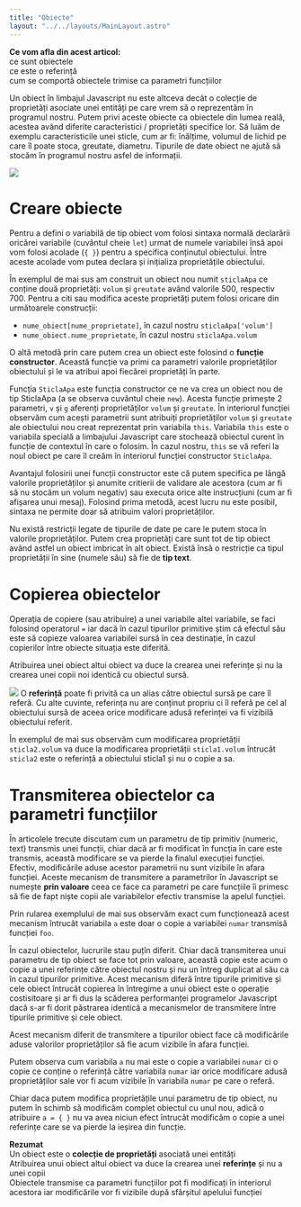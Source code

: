 ```yaml
---
title: "Obiecte"
layout: "../../layouts/MainLayout.astro"
---
```



<Box knowledge>
<strong>Ce vom afla din acest articol:</strong>
 <br/><Check/>ce sunt obiectele
 <br/><Check/>ce este o referință
 <br/><Check/>cum se comportă obiectele trimise ca parametri funcțiilor
</Box>

Un obiect în limbajul Javascript nu este altceva decât o colecție de proprietăți asociate unei entități pe care vrem să o reprezentăm în programul nostru. Putem privi aceste obiecte ca obiectele din lumea reală, acestea având diferite caracteristici / proprietăți specifice lor. Să luăm de exemplu caracteristicile unei sticle, cum ar fi: înălțime, volumul de lichid pe care îl poate stoca, greutate, diametru. Tipurile de date obiect ne ajută să stocăm în programul nostru asfel de informații.

<img src="../assets/imgs/sticla.png" class="img-box" />

# Creare obiecte #
Pentru a defini o variabilă de tip obiect vom folosi sintaxa normală declarării oricărei variabile (cuvântul cheie <code>let</code>) urmat de numele variabilei însă apoi vom folosi acolade (<code>{ }</code>) pentru a specifica conținutul obiectului. Între aceste acolade vom putea declara și inițializa proprietățile obiectului.

<Algovis config_id="obiecte-basics.json" av_selected="0"></Algovis>

În exemplul de mai sus am construit un obiect nou numit <code>sticlaApa</code> ce conține două proprietăți:  <code>volum</code> și <code>greutate</code> având valorile 500, respectiv 700. Pentru a citi sau modifica aceste proprietăți putem folosi oricare din următoarele construcții:
- <code>nume_obiect[nume_proprietate]</code>, în cazul nostru <code>sticlaApa['volum']</code>
- <code>nume_obiect.nume_proprietate</code>, în cazul nostru <code>sticlaApa.volum</code>

O altă metodă prin care putem crea un obiect este folosind o <strong>funcție constructor</strong>. Această funcție va primi ca parametri valorile proprietăților obiectului și le va atribui apoi fiecărei proprietăți în parte.

<Algovis config_id="obiecte-basics.json" av_selected="1"></Algovis>

Funcția <code>SticlaApa</code> este funcția constructor ce ne va crea un obiect nou de tip SticlaApa (a se observa cuvântul cheie <code>new</code>). Acesta funcție primește 2 parametri, <code>v</code> și <code>g</code> aferenți proprietăților <code>volum</code> și <code>greutate</code>. În interiorul funcției observăm cum acești parametrii sunt atribuiți proprietăților <code>volum</code> și <code>greutate</code> ale obiectului nou creat reprezentat prin variabila <code>this</code>. Variabila <code>this</code> este o variabila specială a limbajului Javascript care stochează obiectul curent în funcție de contextul în care o folosim. În cazul nostru,  <code>this</code> se vă referi la noul obiect pe care îl creăm în interiorul funcției constructor <code>SticlaApa</code>. 

Avantajul folosirii unei funcții constructor este că putem specifica pe lângă valorile proprietăților și anumite critierii de validare ale acestora (cum ar fi să nu stocăm un volum negativ) sau executa orice alte instrucțiuni (cum ar fi afișarea unui mesaj). Folosind prima metodă, acest lucru nu este posibil, sintaxa ne permite doar să atribuim valori proprietăților.

<Algovis config_id="obiecte-basics.json" av_selected="2"></Algovis>

<Box info>
Nu există restricții legate de tipurile de date pe care le putem stoca în valorile proprietăților. Putem crea proprietăți care sunt tot de tip obiect având astfel un obiect imbricat în alt obiect. Există însă o restricție ca tipul proprietății în sine (numele său) să fie de <strong>tip text</strong>.
</Box>

# Copierea obiectelor #
Operația de copiere (sau atribuire) a unei variabile altei variabile, se faci folosind operatorul <code>=</code> iar dacă în cazul tipurilor primitive știm că efectul său este să copieze valoarea variabilei sursă în cea destinație, în cazul copierilor între obiecte situația este diferită.

Atribuirea unei obiect altui obiect va duce la crearea unei referințe și nu la crearea unei copii noi identică cu obiectul sursă.

<img src="../assets/imgs/referinte0.png" class="img-box" />

<Box info>
O <strong>referință</strong> poate fi privită ca un alias către obiectul sursă pe care îl referă. Cu alte cuvinte, referința nu are conținut propriu ci îl referă pe cel al obiectului sursă de aceea orice modificare adusă referinței va fi vizibilă obiectului referit.
</Box>

<Algovis config_id="obiecte-basics.json" av_selected="5"></Algovis>

În exemplul de mai sus observăm cum modificarea proprietății <code>sticla2.volum</code> va duce la modificarea proprietății  <code>sticla1.volum</code> întrucât  <code>sticla2</code> este o referință a obiectului sticla1 și nu o copie a sa.

# Transmiterea obiectelor ca parametri funcțiilor #
În articolele trecute discutam cum un parametru de tip primitiv (numeric, text) transmis unei funcții, chiar dacă ar fi modificat în funcția în care este transmis, această modificare se va pierde la finalul execuției funcției. Efectiv, modificările aduse acestor parametrii nu sunt vizibile în afara funcției. Aceste mecanism de transmitere a parametrilor în Javascript se numește <strong>prin valoare</strong> ceea ce face ca parametri pe care funcțiile îi primesc să fie de fapt niște copii ale variabilelor efectiv transmise la apelul funcției.

<Algovis config_id="obiecte-basics.json" av_selected="3"></Algovis>

Prin rularea exemplului de mai sus observăm exact cum funcționează acest mecanism întrucât variabila <code>a</code> este doar o copie a variabilei <code>numar</code> transmisă funcției <code>foo</code>.

În cazul obiectelor, lucrurile stau puțîn diferit. Chiar dacă transmiterea unui parametru de tip obiect se face tot prin valoare, această copie este acum o copie a unei referințe către obiectul nostru și nu un întreg duplicat al său ca în cazul tipurilor primitive. Acest mecanism diferă între tipurile primitive și cele obiect întrucât copierea în întregime a unui obiect este o operație costisitoare și ar fi dus la scăderea performanței programelor Javascript dacă s-ar fi dorit păstrarea identică a mecanismelor de transmitere între tipurile primitive și cele obiect.

Acest mecanism diferit de transmitere a tipurilor obiect face că modificările aduse valorilor proprietăților să fie acum vizibile în afara funcției. 

<Algovis config_id="obiecte-basics.json" av_selected="4"></Algovis>

Putem observa cum variabila <code>a</code> nu mai este o copie a variabilei <code>numar</code> ci o copie ce conține o referință către variabila <code>numar</code> iar orice modificare adusă proprietăților sale vor fi acum vizibile în variabila <code>numar</code> pe care o referă.

Chiar daca putem modifica proprietățile unui parametru de tip obiect, nu putem în schimb să modificăm complet obiectul cu unul nou, adică o atribuire <code>a = { }</code> nu va avea niciun efect întrucât modificăm o copie a unei referințe care se va pierde la ieșirea din funcție.

<Box attention>
<strong>Rezumat</strong>
<br/><Arrow/>Un obiect este o <strong>colecție de proprietăți</strong> asociată unei entități
<br/><Arrow/>Atribuirea unui obiect altui obiect va duce la crearea unei <strong>referințe</strong> și nu a unei copii
<br/><Arrow/>Obiectele transmise ca parametri funcțiilor pot fi modificați în interiorul acestora iar modificările vor fi vizibile după sfârșitul apelului funcției
</Box>